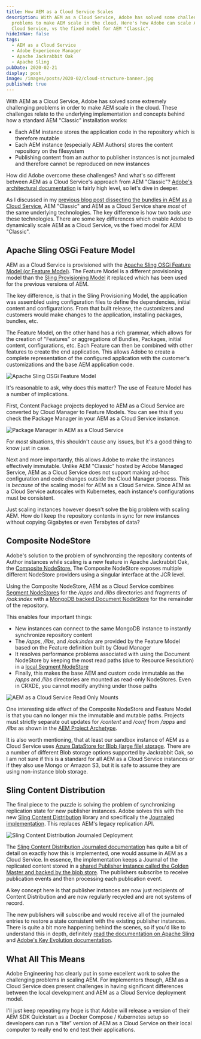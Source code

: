 ```yaml
---
title: How AEM as a Cloud Service Scales
description: With AEM as a Cloud Service, Adobe has solved some challenging
  problems to make AEM scale in the cloud. Here's how Adobe can scale AEM as a
  Cloud Service, vs the fixed model for AEM "Classic".
hideInNav: false
tags:
  - AEM as a Cloud Service
  - Adobe Experience Manager
  - Apache Jackrabbit Oak
  - Apache Sling
pubDate: 2020-02-21
display: post
image: /images/posts/2020-02/cloud-structure-banner.jpg
published: true
---
```


  

With AEM as a Cloud Service, Adobe has solved some extremely challenging problems in order to make AEM scale in the cloud. These challenges relate to the underlying implementation and concepts behind how a standard AEM "Classic" installation works:

* Each AEM instance stores the application code in the repository which is therefore mutable
* Each AEM instance (especially AEM Authors) stores the content repository on the filesystem
* Publishing content from an author to publisher instances is not journaled and therefore cannot be reproduced on new instances

How did Adobe overcome these challenges? And what's so different between AEM as a Cloud Service's approach from AEM "Classic"? [Adobe's architectural documentation](https://docs.adobe.com/content/help/en/experience-manager-cloud-service/core-concepts/architecture.html) is fairly high level, so let's dive in deeper.

As I discussed in my [previous blog post dissecting the bundles in AEM as a Cloud Service](https://blogs.perficientdigital.com/2020/01/30/comparing-aem-as-a-cloud-service-and-aem-6-5/), AEM "Classic" and AEM as a Cloud Service share _most_ of the same underlying technologies. The key difference is how two tools _use_ these technologies. There are some key differences which enable Adobe to dynamically scale AEM as a Cloud Service, vs the fixed model for AEM "Classic".

  
## Apache Sling OSGi Feature Model

  
AEM as a Cloud Service is provisioned with the [Apache Sling OSGi Feature Model (or Feature Model)](https://github.com/apache/sling-org-apache-sling-feature). The Feature Model is a different provisioning model than the [Sling Provisioning Model](https://sling.apache.org/documentation/development/slingstart.html) it replaced which has been used for the previous versions of AEM.   

The key difference, is that in the Sling Provisioning Model, the application was assembled using configuration files to define the dependencies, initial content and configurations. From that built release, the customizers and customers would make changes to the application, installing packages, bundles, etc. 

The Feature Model, on the other hand has a rich grammar, which allows for the creation of "Features" or aggregations of Bundles, Packages, initial content, configurations, etc. Each Feature can then be combined with other features to create the end application. This allows Adobe to create a complete representation of the configured application with the customer's customizations and the base AEM application code.  
  

![Apache Sling OSGi Feature Model](https://github.com/apache/sling-org-apache-sling-feature/raw/master/diagrams/RunningSystem.jpg)

  

It's reasonable to ask, why does this matter? The use of Feature Model has a number of implications. 

First, Content Package projects deployed to AEM as a Cloud Service are converted by Cloud Manager to Feature Models. You can see this if you check the Package Manager in your AEM as a Cloud Service instance.

  

![Package Manager in AEM as a Cloud Service](/images/posts/2020-02/Package-Manager-AEMaaCS.png)

  
For _most_ situations, this shouldn't cause any issues, but it's a good thing to know just in case.

Next and more importantly, this allows Adobe to make the instances effectively immutable. Unlike AEM "Classic" hosted by Adobe Managed Service, AEM as a Cloud Service does not support making ad-hoc configuration and code changes outside the Cloud Manager process. This is _because_ of the scaling model for AEM as a Cloud Service. Since AEM as a Cloud Service autoscales with Kubernetes, each instance's configurations must be consistent. 

Just scaling instances however doesn't solve the big problem with scaling AEM. How do I keep the repository contents in sync for new instances without copying Gigabytes or even Terabytes of data?  
  

  

## Composite NodeStore

  
Adobe's solution to the problem of synchronzing the repository contents of Author instances while scaling is a new feature in Apache Jackrabbit Oak, the [Composite NodeStore.](https://jackrabbit.apache.org/oak/docs/nodestore/compositens.html) The Composite NodeStore exposes multiple different NodeStore providers using a singular interface at the JCR level.

Using the Composite NodeStore, AEM as a Cloud Service combines [Segment NodeStores](https://jackrabbit.apache.org/oak/docs/nodestore/segment/overview.html) for the _/apps_ and _/libs_ directories and fragments of _/oak:index_ with a [MongoDB backed Document NodeStore](https://jackrabbit.apache.org/oak/docs/nodestore/document/mongo-document-store.html) for the remainder of the repository. 

This enables four important things:

* New instances can connect to the same MongoDB instance to instantly synchronize repository content
* The _/apps_, _/libs_, and _/oak:index_ are provided by the Feature Model based on the Feature definition built by Cloud Manager
* It resolves performance problems associated with using the Document NodeStore by keeping the most read paths (due to Resource Resolution) in a [local Segment NodeStore](https://jackrabbit.apache.org/oak/docs/nodestore/document/secondary-store.html)
* Finally, this makes the base AEM and custom code immutable as the _/apps_ and _/libs_ directories are mounted as read-only NodeStores. Even in CRXDE, you cannot modify anything under those paths
  

![AEM as a Cloud Service Read Only Mounts](/images/posts/2020-02/AEMaaCS-Read-Only.gif)

  
One interesting side effect of the Composite NodeStore and Feature Model is that you can no longer mix the immutable and mutable paths. Projects must strictly separate out updates for _/content_ and _/conf_ from _/apps_ and _/libs_ as shown in the [AEM Project Archetype](https://docs.adobe.com/content/help/en/experience-manager-core-components/using/developing/archetype/overview.html). 

It is also worth mentioning, that at least our sandbox instance of AEM as a Cloud Service uses [Azure DataStore for Blob (large file) storage](https://jackrabbit.apache.org/oak/docs/plugins/blobstore.html#NodeStore%5Fand%5FBlobStore). There are a number of different Blob storage options supported by Jackrabbit Oak, so I am not sure if this is a standard for all AEM as a Cloud Service instances or if they also use Mongo or Amazon S3, but it is safe to assume they are using non-instance blob storage.

  

## Sling Content Distribution

  
The final piece to the puzzle is solving the problem of synchronizing replication state for new publisher instances. Adobe solves this with the new [Sling Content Distribution](https://sling.apache.org/documentation/bundles/content-distribution.html) library and specifically the [Journaled implementation](https://github.com/apache/sling-org-apache-sling-distribution-journal). This replaces AEM's legacy replication API.  
  

![Sling Content Distribution Journaled Deployment](https://github.com/apache/sling-org-apache-sling-distribution-journal/raw/master/docs/deployment-topology.png)

  
The [Sling Content Distribution Journaled documentation](https://github.com/apache/sling-org-apache-sling-distribution-journal/blob/master/docs/documentation.md) has quite a bit of detail on exactly how this is implemented, one would assume in AEM as a Cloud Service. In essence, the implementation keeps a Journal of the replicated content stored in a [shared Publisher instance called the Golden Master and backed by the blob store](https://docs.adobe.com/content/help/en/experience-manager-cloud-service/core-concepts/architecture.html#key-evolutions). The publishers subscribe to receive publication events and then processing each publication event. 

A key concept here is that publisher instances are now just recipients of Content Distribution and are now regularly recycled and are not systems of record. 

The new publishers will subscribe and would receive all of the journaled entries to restore a state consistent with the existing publisher instances. There is quite a bit more happening behind the scenes, so if you'd like to understand this in depth, definitely [read the documentation on Apache Sling](https://github.com/apache/sling-org-apache-sling-distribution-journal/blob/master/docs/documentation.md) and [Adobe's Key Evolution documentation](https://docs.adobe.com/content/help/en/experience-manager-cloud-service/core-concepts/architecture.html#key-evolutions).  
  
## What All This Means

  
Adobe Engineering has clearly put in some excellent work to solve the challenging problems in scaling AEM. For implementors though, AEM as a Cloud Service does present challenges in having significant differences between the local development and AEM as a Cloud Service deployment model.

I'll just keep repeating my hope is that Adobe will release a version of their AEM SDK Quickstart as a Docker Compose / Kubernetes setup so developers can run a “lite” version of AEM as a Cloud Service on their local computer to really end to end test their applications.

  
